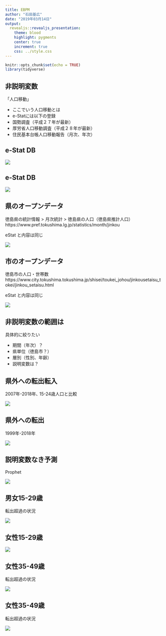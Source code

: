 ```yaml
---
title: EBPM
author: "石田基広"
date: "2019年03月14日"
output:
  revealjs::revealjs_presentation:
    theme: blood
    highlight: pygments
    center: true
    increment: true
    css: ../style.css
---
```


```r
knitr::opts_chunk$set(echo = TRUE)
library(tidyverse)
```

## 非説明変数{#a1}

「人口移動」

- ここでいう人口移動とは
- e-Statには以下の登録
 - 国勢調査（平成２７年が最新）
 - 厚労省人口移動調査（平成２８年が最新）
 - 住民基本台帳人口移動報告（月次、年次）

## e-Stat DB{#a2}

![](images/estat2.png)


## e-Stat DB{#a3}

![](images/estat3.png)

## 県のオープンデータ{#a4}

徳島県の統計情報 > 月次統計 > 徳島県の人口（徳島県推計人口）
https://www.pref.tokushima.lg.jp/statistics/month/jinkou

eStat と内容は同じ

![](images/ken.png)



## 市のオープンデータ{#a5}

徳島市の人口・世帯数
https://www.city.tokushima.tokushima.jp/shisei/toukei_johou/jinkousetaisu_tokei/jinkou_setaisu.html

eStat と内容は同じ

![](images/city.png)



## 非説明変数の範囲は{#a6}

具体的に絞りたい

 - 期間（年次）？
 - 県単位（徳島市？）
 - 層別（性別、年齢）
 - 説明変数は？


## 県外への転出転入{#a7}

2007年-2018年､ 15-24歳人口と比較

![](images/pop2.png)

## 県外への転出{#a8}

1999年-2018年

![](images/kengai.png)

## 説明変数なき予測{#a9}

Prophet

![](images/prophet.png)


## 男女15-29歳{#a10}

転出超過の状況

![](images/age15-24.png)

## 女性15-29歳{#female15-29}

![](images/female15-24.png)


## 女性35-49歳{#female35-49}

転出超過の状況

![](images/female35-49.png)

## 女性35-49歳{#female35-49-2}

転出超過の状況

![](images/age35-49.png)